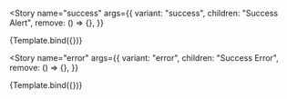 
<Meta title="Components/Alert" component={Alert} />


<Story
  name="success"
  args={{
    variant: "success",
    children: "Success Alert",
    remove: () => {},
  }}
>
  {Template.bind({})}
</Story>

<Story
  name="error"
  args={{
    variant: "error",
    children: "Success Error",
    remove: () => {},
  }}
>
  {Template.bind({})}
</Story>
